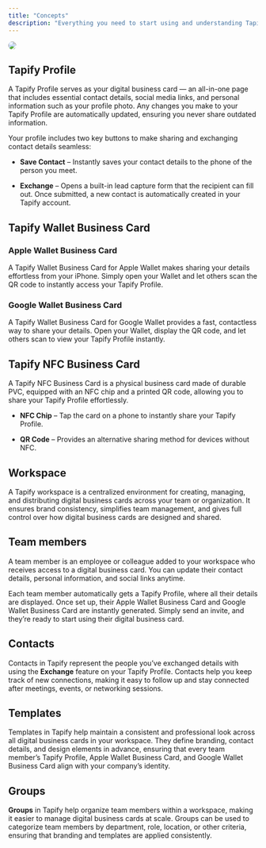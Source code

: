 ```yaml
---
title: "Concepts"
description: "Everything you need to start using and understanding Tapify."
---
```


<img src="/images/quickstart.png" style="border-radius: 0.5rem;" />

## Tapify Profile

A Tapify Profile serves as your digital business card — an all-in-one page that includes essential contact details, social media links, and personal information such as your profile photo. Any changes you make to your Tapify Profile are automatically updated, ensuring you never share outdated information.

Your profile includes two key buttons to make sharing and exchanging contact details seamless:

* **Save Contact** – Instantly saves your contact details to the phone of the person you meet.

* **Exchange** – Opens a built-in lead capture form that the recipient can fill out. Once submitted, a new contact is automatically created in your Tapify account.

## **Tapify Wallet Business Card**

###

### Apple Wallet Business Card

A Tapify Wallet Business Card for Apple Wallet makes sharing your details effortless from your iPhone. Simply open your Wallet and let others scan the QR code to instantly access your Tapify Profile.

### Google Wallet Business Card

A Tapify Wallet Business Card for Google Wallet provides a fast, contactless way to share your details. Open your Wallet, display the QR code, and let others scan to view your Tapify Profile instantly.

## Tapify NFC Business Card

A Tapify NFC Business Card is a physical business card made of durable PVC, equipped with an NFC chip and a printed QR code, allowing you to share your Tapify Profile effortlessly.

* **NFC Chip** – Tap the card on a phone to instantly share your Tapify Profile.

* **QR Code** – Provides an alternative sharing method for devices without NFC.

## Workspace

A Tapify workspace is a centralized environment for creating, managing, and distributing digital business cards across your team or organization. It ensures brand consistency, simplifies team management, and gives full control over how digital business cards are designed and shared.

## Team members

A team member is an employee or colleague added to your workspace who receives access to a digital business card. You can update their contact details, personal information, and social links anytime.

Each team member automatically gets a Tapify Profile, where all their details are displayed. Once set up, their Apple Wallet Business Card and Google Wallet Business Card are instantly generated. Simply send an invite, and they’re ready to start using their digital business card.

## Contacts

Contacts in Tapify represent the people you’ve exchanged details with using the **Exchange** feature on your Tapify Profile. Contacts help you keep track of new connections, making it easy to follow up and stay connected after meetings, events, or networking sessions.

## Templates

Templates in Tapify help maintain a consistent and professional look across all digital business cards in your workspace. They define branding, contact details, and design elements in advance, ensuring that every team member’s Tapify Profile, Apple Wallet Business Card, and Google Wallet Business Card align with your company’s identity.

## Groups

**Groups** in Tapify help organize team members within a workspace, making it easier to manage digital business cards at scale. Groups can be used to categorize team members by department, role, location, or other criteria, ensuring that branding and templates are applied consistently.